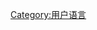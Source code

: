 {{Babels|zh-tisa|nativename=台山话|zhname=台山话|enname=Taishanese}}
<noinclude>[[Category:用户语言|Category:用户语言]]</noinclude>